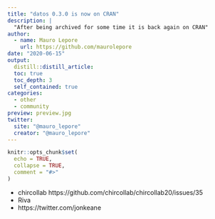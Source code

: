 ```yaml
---
title: "datos 0.3.0 is now on CRAN"
description: |
  "After being archived for some time it is back again on CRAN"
author:
  - name: Mauro Lepore
    url: https://github.com/maurolepore
date: "2020-06-15"
output: 
  distill::distill_article:
  toc: true
  toc_depth: 3
  self_contained: true
categories:
  - other
  - community
preview: preview.jpg
twitter:
  site: "@mauro_lepore"
  creator: "@mauro_lepore"
---
```


```r
knitr::opts_chunk$set(
  echo = TRUE,
  collapse = TRUE,
  comment = "#>"
)
```


* chircollab https://github.com/chircollab/chircollab20/issues/35
* Riva
* https://twitter.com/jonkeane
